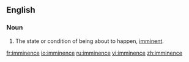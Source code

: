 ==English==
{{wikipedia}}

===Noun===
{{en-noun|-}}

# The state or condition of being about to happen, [[imminent]].

[[fr:imminence]]
[[io:imminence]]
[[ru:imminence]]
[[vi:imminence]]
[[zh:imminence]]